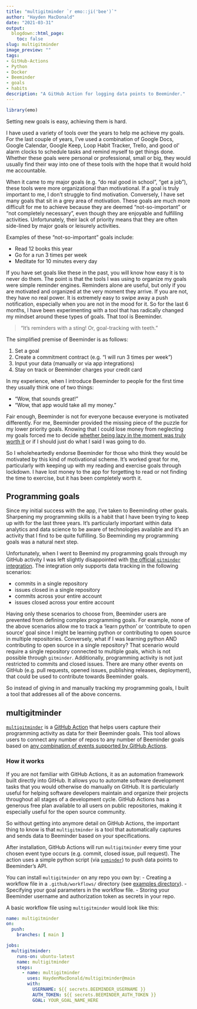 ```yaml
---
title: "multigitminder `r emo::ji('bee')`"
author: "Hayden MacDonald"
date: "2021-03-31"
output:
  blogdown::html_page:
    toc: false
slug: multigitminder
image_preview: ""
tags: 
- GitHub-Actions
- Python
- Docker
- Beeminder
- goals
- habits
description: "A GitHub Action for logging data points to Beeminder."
---
```


```r
library(emo)
```

Setting new goals is easy, achieving them is hard.  

I have used a variety of tools over the years to help me achieve my goals. For the last couple of years, I've used a combination of Google Docs, Google Calendar, Google Keep, Loop Habit Tracker, Trello, and good ol' alarm clocks to schedule tasks and remind myself to get things done. Whether these goals were personal or professional, small or big, they would usually find their way into one of these tools with the hope that it would hold me accountable. 

When it came to my major goals (e.g. "do real good in school", "get a job"), these tools were more organizational than motivational. If a goal is truly important to me, I don't struggle to find motivation. Conversely, I have set many goals that sit in a grey area of motivation. These goals are much more difficult for me to achieve because they are deemed "not-so-important" or "not completely necessary", even though they are enjoyable and fulfilling activities. Unfortunately, their lack of priority means that they are often side-lined by major goals or leisurely activities.

Examples of these "not-so-important" goals include:

- Read 12 books this year
- Go for a run 3 times per week
- Meditate for 10 minutes every day

If you have set goals like these in the past, you will know how easy it is to never do them. The point is that the tools I was using to organize my goals were simple reminder engines. Reminders alone are useful, but only if you are motivated and organized at the very moment they arrive. If you are not, they have no real power. It is extremely easy to swipe away a push notification, especially when you are not in the mood for it. So for the last 6 months, I have been experimenting with a tool that has radically changed my mindset around these types of goals. That tool is Beeminder.  

>"It's reminders with a sting! Or, goal-tracking with teeth."

The simplified premise of Beeminder is as follows:

1. Set a goal
2. Create a commitment contract (e.g. "I will run 3 times per week")
3. Input your data (manually or via app integrations)
4. Stay on track or Beeminder charges your credit card

In my experience, when I introduce Beeminder to people for the first time they usually think one of two things:

- "Wow, that sounds great!"
- "Wow, that app would take all my money."

Fair enough, Beeminder is not for everyone because everyone is motivated differently. For me, Beeminder provided the missing piece of the puzzle for my lower priority goals. Knowing that I could lose money from neglecting my goals forced me to decide [whether being lazy in the moment was truly worth it](https://forum.beeminder.com/t/beeminder-vs-cbt/7624/26?u=dreev) or if I should just do what I said I was going to do.  

So I wholeheartedly endorse Beeminder for those who think they would be motivated by this kind of motivational scheme. It's worked great for me, particularly with keeping up with my reading and exercise goals through lockdown. I have lost money to the app for forgetting to read or not finding the time to exercise, but it has been completely worth it.  

## Programming goals

Since my initial success with the app, I've taken to Beeminding other goals. Sharpening my programming skills is a habit that I have been trying to keep up with for the last three years. It's particularly important within data analytics and data science to be aware of technologies available and it's an activity that I find to be quite fulfilling. So Beeminding my programming goals was a natural next step.  

Unfortunately, when I went to Beemind my programming goals through my GitHub activity I was left slightly disappointed with [the official `gitminder` integration](https://www.beeminder.com/gitminder). The integration only supports data tracking in the following scenarios:

- commits in a single repository
- issues closed in a single repository
- commits across your entire account
- issues closed across your entire account

Having only these scenarios to choose from, Beeminder users are prevented from defining complex programming goals. For example, none of the above scenarios allow me to track a 'learn python' or 'contribute to open source' goal since I might be learning python or contributing to open source in multiple repositories. Conversely, what if I was learning python AND contributing to open source in a single repository? That scenario would require a single repository connected to multiple goals, which is not possible through `gitminder`. Additionally, programming activity is not just restricted to commits and closed issues. There are many other events on GitHub (e.g. pull requests, opened issues, publishing releases, deployment), that could be used to contribute towards Beeminder goals.

So instead of giving in and manually tracking my programming goals, I built a tool that addresses all of the above concerns.  

## multigitminder

[`multigitminder`](https://github.com/HaydenMacDonald/multigitminder) is a [GitHub Action](https://github.com/features/actions) that helps users capture their programming activity as data for their Beeminder goals. This tool allows users to connect any number of repos to any number of Beeminder goals based on [any combination of events supported by GitHub Actions](https://docs.github.com/en/actions/reference/events-that-trigger-workflows).

### How it works

If you are not familiar with GitHub Actions, it as an automation framework built directly into GitHub. It allows you to automate software development tasks that you would otherwise do manually on GitHub. It is particularly useful for helping software developers maintain and organize their projects throughout all stages of a development cycle. GitHub Actions has a generous free plan available to all users on public repositories, making it especially useful for the open source community.  

So without getting into anymore detail on GitHub Actions, the important thing to know is that `multigitminder` is a tool that automatically captures and sends data to Beeminder based on your specifications.  

After installation, GitHub Actions will run `multigitminder` every time your chosen event type occurs (e.g. commit, closed issue, pull request). The action uses a simple python script (via [`pyminder`](https://github.com/narthur/pyminder)) to push data points to Beeminder's API.  

You can install `multigitminder` on any repo you own by:
- Creating a workflow file in a `.github/workflows/` directory (see [examples directory](/examples)).
- Specifying your goal parameters in the workflow file.
- Storing your Beeminder username and authorization token as secrets in your repo.

A basic workflow file using `multigitminder` would look like this: 

```yaml
name: multigitminder
on:
  push:
    branches: [ main ]

jobs:
  multigitminder:
    runs-on: ubuntu-latest
    name: multigitminder
    steps:
      - name: multigitminder
        uses: HaydenMacDonald/multigitminder@main
        with:
          USERNAME: ${{ secrets.BEEMINDER_USERNAME }}
          AUTH_TOKEN: ${{ secrets.BEEMINDER_AUTH_TOKEN }}
          GOAL: YOUR_GOAL_NAME_HERE
```







